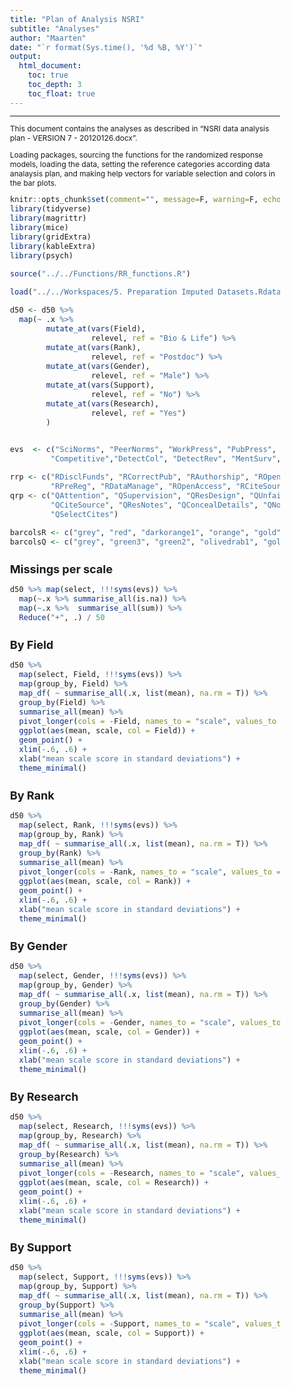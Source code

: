 ```yaml
---
title: "Plan of Analysis NSRI"
subtitle: "Analyses"
author: "Maarten"
date: "`r format(Sys.time(), '%d %B, %Y')`"
output: 
  html_document:
    toc: true
    toc_depth: 3
    toc_float: true
---
```


<style type="text/css">
  
body{ /* Normal  */
  font-size: 12px;
  }
td {  /* Table  */
  font-size: 12px;
}
h1.title {
  font-size: 18px;
  color: DarkBlue;
}
h1 { /* Header 1 */
  font-size: 18px;
}
h2 { /* Header 2 */
  font-size: 18px;
}
h3 { /* Header 3 */
  font-size: 18px;
}
code.r{ /* Code block */
  font-size: 12px;
}
pre { /* Code block - determines code spacing between lines */
  font-size: 14px;
}
</style>

---

This document contains the analyses as described in "NSRI data analysis plan - VERSION 7 - 20120126.docx".


Loading packages, sourcing the functions for the randomized response models, loading the data, setting the reference categories according data analaysis plan, and making help vectors for variable selection and colors in the bar plots. 
```r
knitr::opts_chunk$set(comment="", message=F, warning=F, echo=F, cache=T)
library(tidyverse)
library(magrittr)
library(mice)
library(gridExtra)
library(kableExtra)
library(psych)

source("../../Functions/RR_functions.R")

load("../../Workspaces/5. Preparation Imputed Datasets.Rdata")

d50 <- d50 %>%  
  map(~ .x %>% 
        mutate_at(vars(Field), 
                  relevel, ref = "Bio & Life") %>% 
        mutate_at(vars(Rank), 
                  relevel, ref = "Postdoc") %>% 
        mutate_at(vars(Gender), 
                  relevel, ref = "Male") %>% 
        mutate_at(vars(Support), 
                  relevel, ref = "No") %>% 
        mutate_at(vars(Research), 
                  relevel, ref = "Yes")
        )


evs  <- c("SciNorms", "PeerNorms", "WorkPress", "PubPress", "FundPress",
         "Competitive","DetectCol", "DetectRev", "MentSurv", "MentResp", "OrgJust")

rrp <- c("RDisclFunds", "RCorrectPub", "RAuthorship", "ROpenData", "RKeepRecord", 
         "RPreReg", "RDataManage", "ROpenAccess", "RCiteSource", "ROpenCode", "RErrorCheck")
qrp <- c("QAttention", "QSupervision", "QResDesign", "QUnfairRev", "QUnsubstClaims", 
         "QCiteSource", "QResNotes", "QConcealDetails", "QNoReSubmit", "QConcealFlaws",
         "QSelectCites")

barcolsR <- c("grey", "red", "darkorange1", "orange", "gold", "olivedrab1", "green2", "green3")
barcolsQ <- c("grey", "green3", "green2", "olivedrab1", "gold", "orange", "darkorange1", "red")
```


## Missings per scale
```r
d50 %>% map(select, !!!syms(evs)) %>% 
  map(~.x %>% summarise_all(is.na)) %>% 
  map(~.x %>%  summarise_all(sum)) %>% 
  Reduce("+", .) / 50  
```


## By Field

```r
d50 %>% 
  map(select, Field, !!!syms(evs)) %>% 
  map(group_by, Field) %>% 
  map_df( ~ summarise_all(.x, list(mean), na.rm = T)) %>% 
  group_by(Field) %>% 
  summarise_all(mean) %>% 
  pivot_longer(cols = -Field, names_to = "scale", values_to = "mean") %>% 
  ggplot(aes(mean, scale, col = Field)) +
  geom_point() + 
  xlim(-.6, .6) +
  xlab("mean scale score in standard deviations") +
  theme_minimal()

```



## By Rank
```r
d50 %>% 
  map(select, Rank, !!!syms(evs)) %>% 
  map(group_by, Rank) %>% 
  map_df( ~ summarise_all(.x, list(mean), na.rm = T)) %>% 
  group_by(Rank) %>% 
  summarise_all(mean) %>% 
  pivot_longer(cols = -Rank, names_to = "scale", values_to = "mean") %>% 
  ggplot(aes(mean, scale, col = Rank)) +
  geom_point() + 
  xlim(-.6, .6) +
  xlab("mean scale score in standard deviations") +
  theme_minimal()

```

## By Gender
```r
d50 %>% 
  map(select, Gender, !!!syms(evs)) %>% 
  map(group_by, Gender) %>% 
  map_df( ~ summarise_all(.x, list(mean), na.rm = T)) %>% 
  group_by(Gender) %>% 
  summarise_all(mean) %>% 
  pivot_longer(cols = -Gender, names_to = "scale", values_to = "mean") %>% 
  ggplot(aes(mean, scale, col = Gender)) +
  geom_point() + 
  xlim(-.6, .6) +
  xlab("mean scale score in standard deviations") +
  theme_minimal()

```

## By Research
```r
d50 %>% 
  map(select, Research, !!!syms(evs)) %>% 
  map(group_by, Research) %>% 
  map_df( ~ summarise_all(.x, list(mean), na.rm = T)) %>% 
  group_by(Research) %>% 
  summarise_all(mean) %>% 
  pivot_longer(cols = -Research, names_to = "scale", values_to = "mean") %>% 
  ggplot(aes(mean, scale, col = Research)) +
  geom_point() + 
  xlim(-.6, .6) +
  xlab("mean scale score in standard deviations") +
  theme_minimal()

```

## By Support
```r
d50 %>% 
  map(select, Support, !!!syms(evs)) %>% 
  map(group_by, Support) %>% 
  map_df( ~ summarise_all(.x, list(mean), na.rm = T)) %>% 
  group_by(Support) %>% 
  summarise_all(mean) %>% 
  pivot_longer(cols = -Support, names_to = "scale", values_to = "mean") %>% 
  ggplot(aes(mean, scale, col = Support)) +
  geom_point() + 
  xlim(-.6, .6) +
  xlab("mean scale score in standard deviations") +
  theme_minimal()
```


